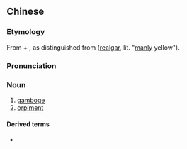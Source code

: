{{also|雌黄}}
==Chinese==
{{zh-forms|s=雌黄}}

===Etymology===
From {{zh-l|雌|[[yin|feminine]]}} + {{zh-l|黃|[[yellow]]}}, as distinguished from {{zh-l|雄黃}} ([[realgar]], lit. "[[yang|manly]] yellow").

===Pronunciation===
{{zh-pron
|m=雌huáng
|c=ci1 wong4
|cat=n
}}

===Noun===
{{zh-noun}}

# [[gamboge]]
# [[orpiment]]

====Derived terms====
* {{zh-l|信口雌黃}}